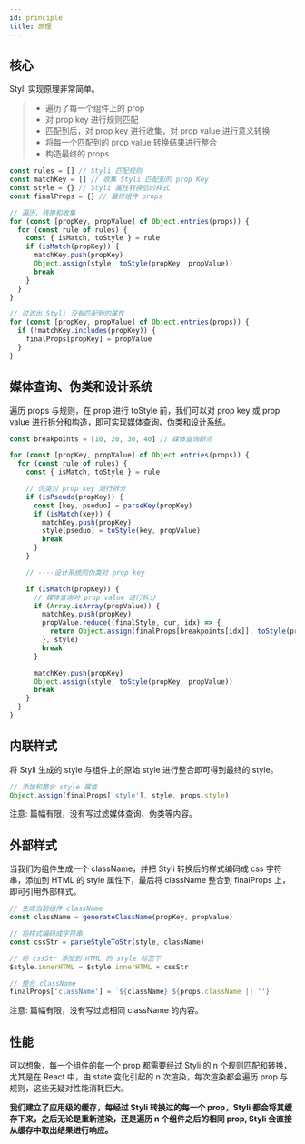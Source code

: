 ```yaml
---
id: principle
title: 原理
---
```


## 核心

Styli 实现原理非常简单。

> - 遍历了每一个组件上的 prop
> - 对 prop key 进行规则匹配
> - 匹配到后，对 prop key 进行收集，对 prop value 进行意义转换
> - 将每一个匹配到的 prop value 转换结果进行整合
> - 构造最终的 props

```ts
const rules = [] // Styli 匹配规则
const matchKey = [] // 收集 Styli 匹配到的 prop Key
const style = {} // Styli 属性转换后的样式
const finalProps = {} // 最终组件 props

// 遍历、转换和收集
for (const [propKey, propValue] of Object.entries(props)) {
  for (const rule of rules) {
    const { isMatch, toStyle } = rule
    if (isMatch(propKey)) {
      matchKey.push(propKey)
      Object.assign(style, toStyle(propKey, propValue))
      break
    }
  }
}

// 过滤出 Styli 没有匹配到的属性
for (const [propKey, propValue] of Object.entries(props)) {
  if (!matchKey.includes(propKey)) {
    finalProps[propKey] = propValue
  }
}
```

## 媒体查询、伪类和设计系统

遍历 props 与规则，在 prop 进行 toStyle 前，我们可以对 prop key 或 prop value 进行拆分和构造，即可实现媒体查询、伪类和设计系统。

```ts
const breakpoints = [10, 20, 30, 40] // 媒体查询断点

for (const [propKey, propValue] of Object.entries(props)) {
  for (const rule of rules) {
    const { isMatch, toStyle } = rule

    // 伪类对 prop key 进行拆分
    if (isPseudo(propKey)) {
      const [key, pseduo] = parseKey(propKey)
      if (isMatch(key)) {
        matchKey.push(propKey)
        style[pseduo] = toStyle(key, propValue)
        break
      }
    }

    // ----设计系统同伪类对 prop key

    if (isMatch(propKey)) {
      // 媒体查询对 prop value 进行拆分
      if (Array.isArray(propValue)) {
        matchKey.push(propKey)
        propValue.reduce((finalStyle, cur, idx) => {
          return Object.assign(finalProps[breakpoints[idx]], toStyle(propKey, cur))
        }, style)
        break
      }

      matchKey.push(propKey)
      Object.assign(style, toStyle(propKey, propValue))
      break
    }
  }
}
```

## 内联样式

将 Styli 生成的 style 与组件上的原始 style 进行整合即可得到最终的 style。

```ts
// 添加和整合 style 属性
Object.assign(finalProps['style'], style, props.style)
```

注意: 篇幅有限，没有写过滤媒体查询、伪类等内容。

## 外部样式

当我们为组件生成一个 className，并把 Styli 转换后的样式编码成 css 字符串，添加到 HTML 的 style 属性下，最后将 className 整合到 finalProps 上，即可引用外部样式。

```ts
// 生成当前组件 className
const className = generateClassName(propKey, propValue)

// 将样式编码成字符串
const cssStr = parseStyleToStr(style, className)

// 将 cssStr 添加到 HTML 的 style 标签下
$style.innerHTML = $style.innerHTML + cssStr

// 整合 className
finalProps['className'] = `${className} ${props.className || ''}`
```

注意: 篇幅有限，没有写过滤相同 className 的内容。

## 性能

可以想象，每一个组件的每一个 prop 都需要经过 Styli 的 n 个规则匹配和转换，尤其是在 React 中，由 state 变化引起的 n 次渲染，每次渲染都会遍历 prop 与规则，这些无疑对性能消耗巨大。

**我们建立了应用级的缓存，每经过 Styli 转换过的每一个 prop，Styli 都会将其缓存下来，之后无论是重新渲染，还是遍历 n 个组件之后的相同 prop, Styli 会直接从缓存中取出结果进行响应。**
